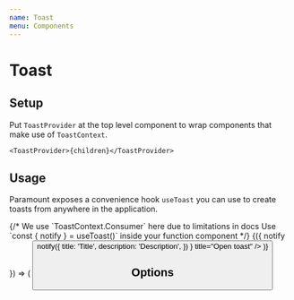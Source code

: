 ```yaml
---
name: Toast
menu: Components
---
```




# Toast

## Setup

Put `ToastProvider` at the top level component to wrap components that make use of `ToastContext`.

```tsx
<ToastProvider>{children}</ToastProvider>
```

## Usage

Paramount exposes a convenience hook `useToast` you can use to create toasts from anywhere in the application.

<Playground>
  <ToastProvider>
    {/*
      We use `ToastContext.Consumer` here due to limitations in docs
      Use `const { notify } = useToast()` inside your function component
     */}
    <ToastContext.Consumer>
      {({ notify }) => (
        <Button
          onPress={() =>
            notify({
              title: 'Title',
              description: 'Description',
            })
          }
          title="Open toast"
        />
      )}
    </ToastContext.Consumer>
  </ToastProvider>
</Playground>

## Options

<Props of={Toast} />
